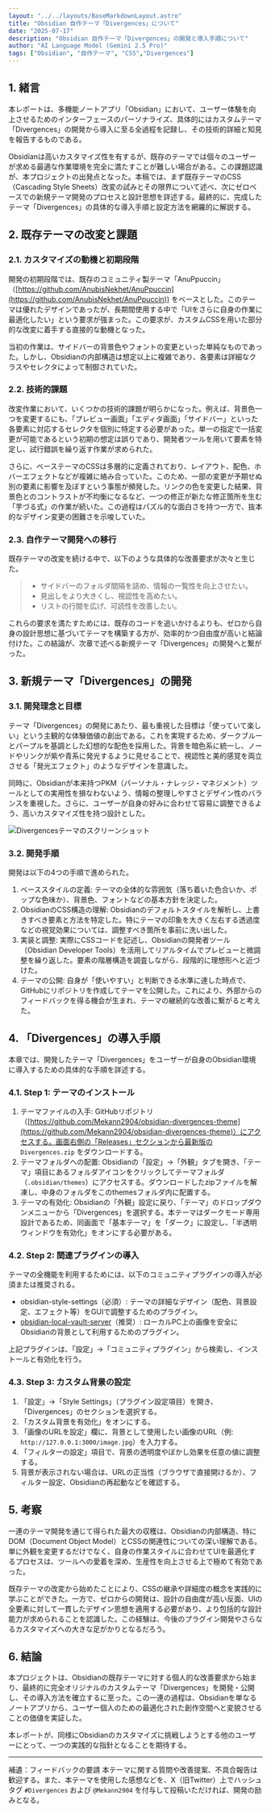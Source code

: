 ```yaml
---
layout: "../../layouts/BaseMarkdownLayout.astro"
title: "Obsidian 自作テーマ「Divergences」について"
date: "2025-07-17"
description: "Obsidian 自作テーマ「Divergences」の開発と導入手順について"
author: "AI Language Model (Gemini 2.5 Pro)"
tags: ["Obsidian", "自作テーマ", "CSS","Divergences"]
---
```


## 1. 緒言

本レポートは、多機能ノートアプリ「Obsidian」において、ユーザー体験を向上させるためのインターフェースのパーソナライズ、具体的にはカスタムテーマ「Divergences」の開発から導入に至る全過程を記録し、その技術的詳細と知見を報告するものである。

Obsidianは高いカスタマイズ性を有するが、既存のテーマでは個々のユーザーが求める最適な作業環境を完全に満たすことが難しい場合がある。この課題認識が、本プロジェクトの出発点となった。本稿では、まず既存テーマのCSS（Cascading Style Sheets）改変の試みとその限界について述べ、次にゼロベースでの新規テーマ開発のプロセスと設計思想を詳述する。最終的に、完成したテーマ「Divergences」の具体的な導入手順と設定方法を網羅的に解説する。

## 2. 既存テーマの改変と課題

### 2.1. カスタマイズの動機と初期段階

開発の初期段階では、既存のコミュニティ製テーマ「AnuPpuccin」（[https://github.com/AnubisNekhet/AnuPpuccin](https://github.com/AnubisNekhet/AnuPpuccin)) をベースとした。このテーマは優れたデザインであったが、長期間使用する中で「UIをさらに自身の作業に最適化したい」という要求が強まった。この要求が、カスタムCSSを用いた部分的な改変に着手する直接的な動機となった。

当初の作業は、サイドバーの背景色やフォントの変更といった単純なものであった。しかし、Obsidianの内部構造は想定以上に複雑であり、各要素は詳細なクラスやセレクタによって制御されていた。

### 2.2. 技術的課題

改変作業において、いくつかの技術的課題が明らかになった。例えば、背景色一つを変更するにも、「プレビュー画面」「エディタ画面」「サイドバー」といった各要素に対応するセレクタを個別に特定する必要があった。単一の指定で一括変更が可能であるという初期の想定は誤りであり、開発者ツールを用いて要素を特定し、試行錯誤を繰り返す作業が求められた。

さらに、ベーステーマのCSSは多層的に定義されており、レイアウト、配色、ホバーエフェクトなどが複雑に絡み合っていた。このため、一部の変更が予期せぬ別の要素に影響を及ぼすという事態が頻発した。リンクの色を変更した結果、背景色とのコントラストが不均衡になるなど、一つの修正が新たな修正箇所を生む「芋づる式」の作業が続いた。この過程はパズル的な面白さを持つ一方で、抜本的なデザイン変更の困難さを示唆していた。

### 2.3. 自作テーマ開発への移行

既存テーマの改変を続ける中で、以下のような具体的な改善要求が次々と生じた。

>   * サイドバーのフォルダ間隔を詰め、情報の一覧性を向上させたい。
>   * 見出しをより大きくし、視認性を高めたい。
>   * リストの行間を広げ、可読性を改善したい。

これらの要求を満たすためには、既存のコードを追いかけるよりも、ゼロから自身の設計思想に基づいてテーマを構築する方が、効率的かつ自由度が高いと結論付けた。この結論が、次章で述べる新規テーマ「Divergences」の開発へと繋がった。

## 3. 新規テーマ「Divergences」の開発

### 3.1. 開発理念と目標

テーマ「Divergences」の開発にあたり、最も重視した目標は「使っていて楽しい」という主観的な体験価値の創出である。これを実現するため、ダークブルーとパープルを基調とした幻想的な配色を採用した。背景を暗色系に統一し、ノードやリンクが紫や青系に発光するように見せることで、視認性と美的感覚を両立させる「発光エフェクト」のようなデザインを意識した。

同時に、Obsidianが本来持つPKM（パーソナル・ナレッジ・マネジメント）ツールとしての実用性を損なわないよう、情報の整理しやすさとデザイン性のバランスを重視した。さらに、ユーザーが自身の好みに合わせて容易に調整できるよう、高いカスタマイズ性を持つ設計とした。

<Image
  src={divergencesImg}
  alt="Divergencesテーマのスクリーンショット"
  width={620}
  height={402}
  format="avif"
  quality={80}
  sizes="(max-width: 700px) 100vw, 620px"
  fetchpriority="high"
/>

### 3.2. 開発手順

開発は以下の4つの手順で進められた。

1.  ベーススタイルの定義: テーマの全体的な雰囲気（落ち着いた色合いか、ポップな色味か）、背景色、フォントなどの基本方針を決定した。
2.  ObsidianのCSS構造の理解: Obsidianのデフォルトスタイルを解析し、上書きすべき要素と方法を特定した。特にテーマの印象を大きく左右する透過度などの視覚効果については、調整すべき箇所を事前に洗い出した。
3.  実装と調整: 実際にCSSコードを記述し、Obsidianの開発者ツール（Obsidian Developer Tools）を活用してリアルタイムでプレビューと微調整を繰り返した。要素の階層構造を調査しながら、段階的に理想形へと近づけた。
4.  テーマの公開: 自身が「使いやすい」と判断できる水準に達した時点で、GitHubにリポジトリを作成してテーマを公開した。これにより、外部からのフィードバックを得る機会が生まれ、テーマの継続的な改善に繋がると考えた。

## 4. 「Divergences」の導入手順

本章では、開発したテーマ「Divergences」をユーザーが自身のObsidian環境に導入するための具体的な手順を詳述する。

### 4.1. Step 1: テーマのインストール

1.  テーマファイルの入手:
    GitHubリポジトリ（[https://github.com/Mekann2904/obsidian-divergences-theme](https://github.com/Mekann2904/obsidian-divergences-theme)）にアクセスする。画面右側の「Releases」セクションから最新版の `Divergences.zip` をダウンロードする。
2.  テーマフォルダへの配置:
    Obsidianの「設定」→「外観」タブを開き、「テーマ」項目にあるフォルダアイコンをクリックしてテーマフォルダ（`.obsidian/themes`）にアクセスする。ダウンロードしたzipファイルを解凍し、中身のフォルダをこのthemesフォルダ内に配置する。
3.  テーマの有効化:
    Obsidianの「外観」設定に戻り、「テーマ」のドロップダウンメニューから「Divergences」を選択する。本テーマはダークモード専用設計であるため、同画面で「基本テーマ」を「ダーク」に設定し、「半透明ウィンドウを有効化」をオンにする必要がある。

### 4.2. Step 2: 関連プラグインの導入

テーマの全機能を利用するためには、以下のコミュニティプラグインの導入が必須または推奨される。

  * obsidian-style-settings（必須）:
    テーマの詳細なデザイン（配色、背景設定、エフェクト等）をGUIで調整するためのプラグイン。
  * [obsidian-local-vault-server](https://github.com/Mekann2904/obsidian-local-vault-server-plugin.git)（推奨）:
    ローカルPC上の画像を安全にObsidianの背景として利用するためのプラグイン。

上記プラグインは、「設定」→「コミュニティプラグイン」から検索し、インストールと有効化を行う。

### 4.3. Step 3: カスタム背景の設定

1.  「設定」→「Style Settings」（プラグイン設定項目）を開き、「Divergences」のセクションを選択する。
2.  「カスタム背景を有効化」をオンにする。
3.  「画像のURLを設定」欄に、背景として使用したい画像のURL（例: `http://127.0.0.1:3000/image.jpg`）を入力する。
4.  「フィルターの設定」項目で、背景の透明度やぼかし効果を任意の値に調整する。
5.  背景が表示されない場合は、URLの正当性（ブラウザで直接開けるか）、フィルター設定、Obsidianの再起動などを確認する。

## 5. 考察

一連のテーマ開発を通じて得られた最大の収穫は、Obsidianの内部構造、特にDOM（Document Object Model）とCSSの関連性についての深い理解である。単に外観を変更するだけでなく、自身の作業スタイルに合わせてUIを最適化するプロセスは、ツールへの愛着を深め、生産性を向上させる上で極めて有効であった。

既存テーマの改変から始めたことにより、CSSの継承や詳細度の概念を実践的に学ぶことができた。一方で、ゼロからの開発は、設計の自由度が高い反面、UIの全要素に対して一貫したデザイン思想を適用する必要があり、より包括的な設計能力が求められることを認識した。この経験は、今後のプラグイン開発やさらなるカスタマイズへの大きな足がかりとなるだろう。

## 6. 結論

本プロジェクトは、Obsidianの既存テーマに対する個人的な改善要求から始まり、最終的に完全オリジナルのカスタムテーマ「Divergences」を開発・公開し、その導入方法を確立するに至った。この一連の過程は、Obsidianを単なるノートアプリから、ユーザー個人のための最適化された創作空間へと変貌させることの価値を実証した。

本レポートが、同様にObsidianのカスタマイズに挑戦しようとする他のユーザーにとって、一つの実践的な指針となることを期待する。

-----

補遺：フィードバックの要請
本テーマに関する質問や改善提案、不具合報告は歓迎する。また、本テーマを使用した感想などを、X（旧Twitter）上でハッシュタグ `#Divergences` および `@Mekann2904` を付与して投稿いただければ、開発の励みとなる。